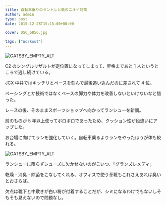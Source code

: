 ---
title: 自転車乗りのラントレと靴のニオイ対策
author: admin
type: post
date: 2015-12-28T15:15:00+00:00

cover: DSC_6856.jpg

tags: ["Workout"]
---

![GATSBY_EMPTY_ALT](./DSC_6856.jpg)

C2 のシングルリザルトが定位置になってしまって、昇格まであと 1 人というところで逃し続けている。

JCX 中井ではキッチリとペースを刻んで最後追い込んだのに差されて 4 位。

ペーシングとか技術ではなくベースの脚力や体力を改善しないといけないなと悟った。

レースの後、そのままスポーツショップへ向かってランシューを新調。

前のものが 5 年以上使ってボロボロであったため、クッション性が段違いにアップした。

お台場に向けてランを強化していく。自転車乗るよりランをやったほうが体も絞れる。

![GATSBY_EMPTY_ALT](./DSC_6857.jpg)

ランシューに限らずシューズに欠かせないのがこいつ、「グランズレメディ」

乾燥・消臭・除菌をこなしてくれる、オフィスで使う革靴もこれさえあれば臭いとおさらば。

欠点は靴下と中敷きが白い粉が付着することだが、シミになるわけでもないしそもそも見えないので問題なし。

<LinkBox isAmazonLink url="https://www.amazon.co.jp/dp/B008F4NV72/" />

